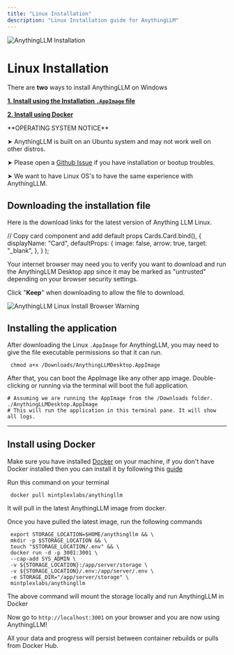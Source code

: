 ```yaml
---
title: "Linux Installation"
description: "Linux Installation guide for AnythingLLM"
---
```



<Image
  src="/images/getting-started/installation/linux/header-image.png"
  height={1080}
  width={1920}
  quality={100}
  alt="AnythingLLM Installation"
/>

# Linux Installation

There are **two** ways to install AnythingLLM on Windows

**[1. Install using the Installation `.AppImage` file](#install-using-the-installation-file)**

**[2. Install using Docker](#install-using-docker)**

<Callout type="warning" emoji="⚠️">
  **OPERATING SYSTEM NOTICE**

➤ AnythingLLM is built on an Ubuntu system and may not work well on other distros.

➤ Please open a [Github Issue](https://github.com/Mintplex-Labs/anything-llm/issues) if you have installation or bootup troubles.

➤ We want to have Linux OS's to have the same experience with AnythingLLM.

</Callout>

## Downloading the installation file

Here is the download links for the latest version of Anything LLM Linux.

<Cards>
  <Card
    title="Linux (generic) x86"
    href="https://s3.us-west-1.amazonaws.com/public.useanything.com/latest/AnythingLLMDesktop.AppImage"
  ></Card>
</Cards>

  // Copy card component and add default props
  Cards.Card.bind(),
  {
    displayName: "Card",
    defaultProps: {
      image: false,
      arrow: true,
      target: "_blank",
    },
  }
);

Your internet browser may need you to verify you want to download and run the AnythingLLM Desktop app since it may be marked as "untrusted" depending on your browser security settings.

Click "**Keep**" when downloading to allow the file to download.

<Image
  src="/images/getting-started/installation/linux/browser-warning.png"
  height={1080}
  width={1920}
  quality={100}
  alt="AnythingLLM Linux Install Browser Warning"
/>

## Installing the application

After downloading the Linux `.AppImage` for AnythingLLM, you may need to give the file executable permissions so that it can run.

```shell copy "
 chmod a+x /Downloads/AnythingLLMDesktop.AppImage
```

After that, you can boot the AppImage like any other app image. Double-clicking or running via the terminal will boot the full application.

```shell copy showLineNumbers"
# Assuming we are running the AppImage from the /Downloads folder.
./AnythingLLMDesktop.AppImage
# This will run the application in this terminal pane. It will show all logs.
```

---

## Install using Docker

Make sure you have installed [Docker](https://www.docker.com/) on your machine, if you don't have Docker installed then you can install it by following this [guide](https://docs.docker.com/desktop/install/linux-install/)

Run this command on your terminal

```shell copy
 docker pull mintplexlabs/anythingllm
```

It will pull in the latest AnythingLLM image from docker.

Once you have pulled the latest image, run the following commands

```shell copy showLineNumbers
 export STORAGE_LOCATION=$HOME/anythingllm && \
 mkdir -p $STORAGE_LOCATION && \
 touch "$STORAGE_LOCATION/.env" && \
 docker run -d -p 3001:3001 \
 --cap-add SYS_ADMIN \
 -v ${STORAGE_LOCATION}:/app/server/storage \
 -v ${STORAGE_LOCATION}/.env:/app/server/.env \
 -e STORAGE_DIR="/app/server/storage" \
 mintplexlabs/anythingllm
```

The above command will mount the storage locally and run AnythingLLM in Docker

Now go to `http://localhost:3001` on your browser and you are now using AnythingLLM!

All your data and progress will persist between container rebuilds or pulls from Docker Hub.
